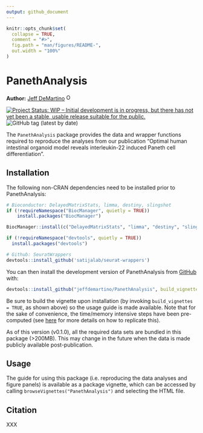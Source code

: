 ```yaml
---
output: github_document
---
```


<!-- README.md is generated from README.Rmd. Please edit that file -->

```r
knitr::opts_chunk$set(
  collapse = TRUE,
  comment = "#>",
  fig.path = "man/figures/README-",
  out.width = "100%"
)
```

# PanethAnalysis

**Author:** [Jeff DeMartino](https://github.com/jeffdemartino) <a href="https://orcid.org/0000-0001-7366-4789" target="orcid.widget"> <img src="https://info.orcid.org/wp-content/uploads/2019/11/orcid_16x16.png" alt="ORCID logo" width="16" height="16"/></a>

<!-- badges: start -->

[![Project Status: WIP – Initial development is in progress, but there has not yet been a stable, usable release suitable for the public.](https://www.repostatus.org/badges/latest/wip.svg)](https://www.repostatus.org/#wip) ![GitHub tag (latest by date)](https://img.shields.io/github/v/tag/jeffdemartino/PanethAnalysis)

<!-- badges: end -->

The `PanethAnalysis` package provides the data and wrapper functions required to reproduce the analyses from our publication "Optimal human intestinal organoid model reveals interleukin-22 induced Paneth cell differentiation".

## Installation

The following non-CRAN dependencies need to be installed prior to PanethAnalysis:

``` r
# Bioconductor: DelayedMatrixStats, limma, destiny, slingshot
if (!requireNamespace("BiocManager", quietly = TRUE))
    install.packages("BiocManager")

BiocManager::install(c("DelayedMatrixStats", "limma", "destiny", "slingshot"))

if (!requireNamespace("devtools", quietly = TRUE))
  install.packages("devtools")

# Github: SeuratWrappers
devtools::install_github('satijalab/seurat-wrappers')
```

You can then install the development version of PanethAnalysis from [GitHub](https://github.com/) with:

``` r
devtools::install_github("jeffdemartino/PanethAnalysis", build_vignettes = TRUE)
```

Be sure to build the vignette upon installation (by invoking `build_vignettes = TRUE`, as shown above) so the usage guide is made available. Note that for the sake of convenience, the time/memory intensive steps have been pre-computed (see [here](https://ropensci.org/blog/2019/12/08/precompute-vignettes/) for more details on how to replicate this).

As of this version (v0.1.0), all the required data sets are bundled in this package (\>200MB). This may change in the future when the data is made publicly available post-publication.

## Usage

The guide for using this package (i.e. reproducing the data analyses and figure panels) is available as a package vignette, which can be accessed by calling `browseVignettes("PanethAnalysis")` and selecting the HTML file.

## Citation

XXX

